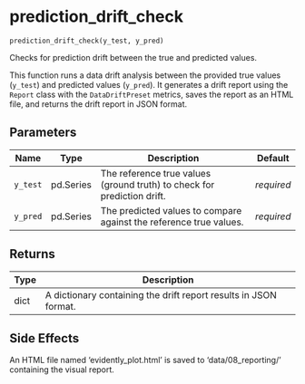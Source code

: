 # prediction_drift_check { #nodes.prediction_drift_check }

`prediction_drift_check(y_test, y_pred)`

Checks for prediction drift between the true and predicted values.

This function runs a data drift analysis between the provided true values (`y_test`)
and predicted values (`y_pred`). It generates a drift report using the `Report` class
with the `DataDriftPreset` metrics, saves the report as an HTML file, and returns the
drift report in JSON format.

## Parameters

| Name     | Type      | Description                                                             | Default    |
|----------|-----------|-------------------------------------------------------------------------|------------|
| `y_test` | pd.Series | The reference true values (ground truth) to check for prediction drift. | _required_ |
| `y_pred` | pd.Series | The predicted values to compare against the reference true values.      | _required_ |

## Returns

| Type   | Description                                                      |
|--------|------------------------------------------------------------------|
| dict   | A dictionary containing the drift report results in JSON format. |

## Side Effects

An HTML file named 'evidently_plot.html' is saved to 'data/08_reporting/' containing the visual report.